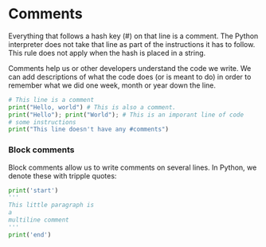 # Comments

Everything that follows a hash key (#) on that line is a comment. 
The Python interpreter does not take that line as part of the instructions it has to follow. 
This rule does not apply when the hash is placed in a string.

Comments help us or other developers understand the code we write. We can add descriptions of
what the code does (or is meant to do) in order to remember what we did one week, month or year
 down the line.

```python
# This line is a comment
print("Hello, world") # This is also a comment.
print("Hello"); print("World"); # This is an imporant line of code
# some instructions
print("This line doesn't have any #comments")
```

### Block comments

Block comments allow us to write comments on several lines. In Python, we denote these with tripple quotes:

```python
print('start')
'''
This little paragraph is
a
multiline comment
'''
print('end')
```


